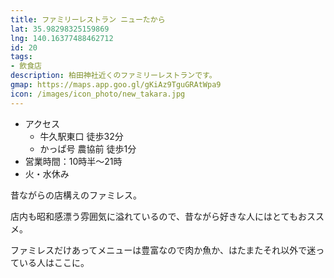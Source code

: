 ```yaml
---
title: ファミリーレストラン ニューたから
lat: 35.98298325159869
lng: 140.16377488462712
id: 20
tags:
- 飲食店
description: 柏田神社近くのファミリーレストランです。
gmap: https://maps.app.goo.gl/gKiAz9TguGRAtWpa9
icon: /images/icon_photo/new_takara.jpg
---
```


<LinkedImage
  src="/images/photos/newtakara-a.jpg"
  href="/photo_pages/newtakara-a"
/>

- アクセス
  - 牛久駅東口 徒歩32分
  - かっぱ号 農協前 徒歩1分
- 営業時間：10時半～21時
- 火・水休み

昔ながらの店構えのファミレス。

店内も昭和感漂う雰囲気に溢れているので、昔ながら好きな人にはとてもおススメ。

ファミレスだけあってメニューは豊富なので肉か魚か、はたまたそれ以外で迷っている人はここに。

<LinkedImage
  src="/images/photos/newtakara-lunch.jpg"
  href="/photo_pages/newtakara-lunch"
/>


